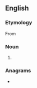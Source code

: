 ==English==

===Etymology===
From {{etyl|sa|en}} {{m|sa|श्रीमत्||beautiful, charming, lovely, pleasant, splendid, glorious}}

===Noun===
{{en-noun|?}}

# {{n-g|A [[courtesy title]] for a [[woman]] in parts of southern [[India]]; [[Mrs]]}}

===Anagrams===
* {{anagrams|en|a=aiimrst|imartis|simitar}}